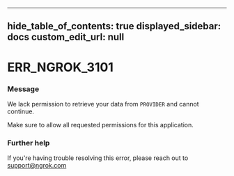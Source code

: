 
---
hide_table_of_contents: true
displayed_sidebar: docs
custom_edit_url: null
---


# ERR_NGROK_3101

### Message
We lack permission to retrieve your data from `PROVIDER` and cannot continue.

Make sure to allow all requested permissions for this application.

### Further help
If you're having trouble resolving this error, please reach out to [support@ngrok.com](mailto:support@ngrok.com?subject=Help%20with%20ERR_NGROK_3101)


<ErrorDetails error='err_ngrok_3101' />
